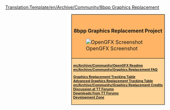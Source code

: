 <noinclude>[[Translation:Template/en/Archive/Community/8bpp Graphics Replacement]]</noinclude><div style="float:right; padding-left:12px; background:#ffffff;">
<div style="border:1px solid #000000; background:#ffb466; padding:5px; -moz-border-radius-topleft:5px; -moz-border-radius-topright:5px; font-size: 12pt;">
<div style="text-align:center; margin-bottom:1em"><strong style="font-size:1em">{{PAGENAME}}<br />8bpp Graphics Replacement Project</strong></div>
[[File:en/Archive/Community/OpenGFX Screenshot.png|center|OpenGFX Screenshot]]
</div>
<div style="border:1px solid black; border-top-width: 0px; background:#ffd496; padding:5px; -moz-border-radius-bottomleft:5px; -moz-border-radius-bottomright:8px; font-size: 8pt; font-weight:bold">
[[en/Archive/Community/OpenGFX Readme]]<br />
[[en/Archive/Community/Graphics Replacement FAQ]]

[[en/Archive/Community/Graphics Replacement|Graphics Replacement Tracking Table]]<br/>
[[en/Archive/Community/Advanced Graphics Replacement Features|Advanced Graphics Replacement Tracking Table]]<br/>
[[en/Archive/Community/Graphics Replacement Credits]]<br/>

[http://www.tt-forums.net/viewtopic.php?f=36&t=38122 Discussion at TT Forums]<br/>
[http://www.tt-forums.net/viewtopic.php?f=36&t=40162 Downloads from TT Forums]<br/>
[http://dev.openttdcoop.org/projects/OpenGFX/ Development Zone]<br/>
</div>
</div>
<includeonly>[[Category:en/Archive/Community/8bpp Graphics Replacement|{{PAGENAME}}]]</includeonly>